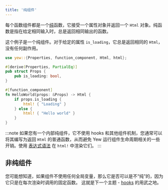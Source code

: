 ```yaml
---
title: '纯组件'
---
```


每个函数组件都是一个[纯](https://zh.wikipedia.org/wiki/%E7%BA%AF%E5%87%BD%E6%95%B0)函数，它接受一个属性对象并返回一个 `Html` 对象。纯函数是指在给定相同输入时，总是返回相同输出的函数。

这个例子是一个纯组件。对于给定的属性 `is_loading`，它总是返回相同的 `Html`，没有任何副作用。

```rust
use yew::{Properties, function_component, Html, html};

#[derive(Properties, PartialEq)]
pub struct Props {
    pub is_loading: bool,
}

#[function_component]
fn HelloWorld(props: &Props) -> Html {
    if props.is_loading {
        html! { "Loading" }
    } else {
        html! { "Hello world" }
    }
}
```

:::note
如果您有一个内部纯组件，它不使用 hooks 和其他组件机制，您通常可以将其编写为返回 `Html` 的普通函数，从而避免 Yew 运行组件生命周期相关的一些开销。使用 [表达式语法](concepts/html/literals-and-expressions.mdx#expressions) 在 `html!` 中渲染它们。
:::

## 非纯组件

您可能想知道，如果组件不使用任何全局变量，那么它是否可以是不“纯”的，因为它只是在每次渲染时调用的固定函数。
这就是下一个主题 - [hooks](./hooks) 的用武之地。
